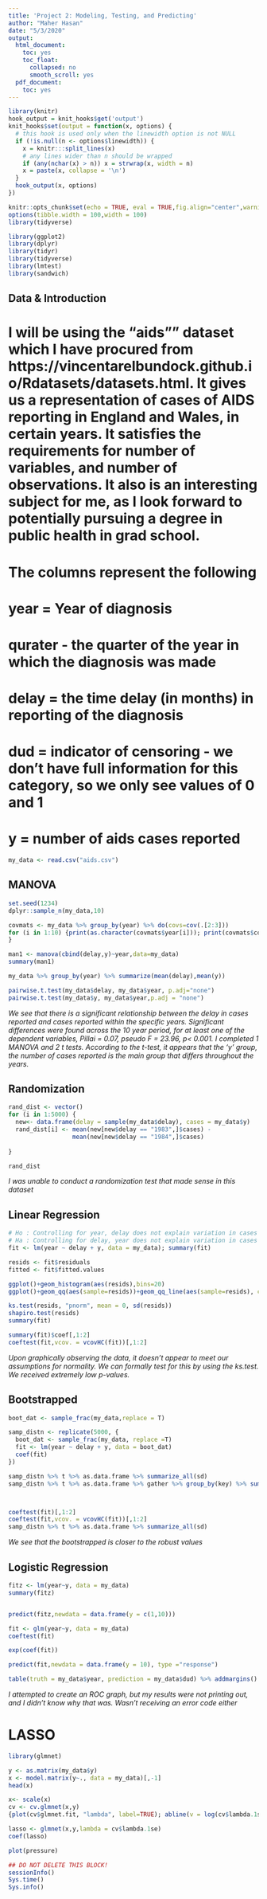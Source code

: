 ```yaml
---
title: 'Project 2: Modeling, Testing, and Predicting'
author: "Maher Hasan"
date: "5/3/2020"
output:
  html_document:
    toc: yes
    toc_float:
      collapsed: no
      smooth_scroll: yes
  pdf_document:
    toc: yes
---
```


```r
library(knitr)
hook_output = knit_hooks$get('output')
knit_hooks$set(output = function(x, options) {
  # this hook is used only when the linewidth option is not NULL
  if (!is.null(n <- options$linewidth)) {
    x = knitr:::split_lines(x)
    # any lines wider than n should be wrapped
    if (any(nchar(x) > n)) x = strwrap(x, width = n)
    x = paste(x, collapse = '\n')
  }
  hook_output(x, options)
})

knitr::opts_chunk$set(echo = TRUE, eval = TRUE,fig.align="center",warning=FALSE,message=FALSE,fig.width=8, fig.height=5, linewidth=60)
options(tibble.width = 100,width = 100)
library(tidyverse)
```


```r
library(ggplot2)
library(dplyr)
library(tidyr)
library(tidyverse)
library(lmtest)
library(sandwich)
```

## Data & Introduction

# I will be using the "aids"" dataset which I have procured from https://vincentarelbundock.github.io/Rdatasets/datasets.html.  It gives us a representation of cases of AIDS reporting in England and Wales, in certain years.  It satisfies the requirements for number of variables, and number of observations.  It also is an interesting subject for me, as I look forward to potentially pursuing a degree in public health in grad school.  
# The columns represent the following
# year = Year of diagnosis
# qurater - the quarter of the year in which the diagnosis was made
# delay = the time delay (in months) in reporting of the diagnosis
# dud = indicator of censoring - we don't have full information for this category, so we only see values of 0 and 1
# y = number of aids cases reported
```r
my_data <- read.csv("aids.csv")

```

## MANOVA
```r
set.seed(1234)
dplyr::sample_n(my_data,10)

covmats <- my_data %>% group_by(year) %>% do(covs=cov(.[2:3]))
for (i in 1:10) {print(as.character(covmats$year[i])); print(covmats$covs[i])
}

man1 <- manova(cbind(delay,y)~year,data=my_data)
summary(man1)

my_data %>% group_by(year) %>% summarize(mean(delay),mean(y))

pairwise.t.test(my_data$delay, my_data$year, p.adj="none")
pairwise.t.test(my_data$y, my_data$year,p.adj = "none")
```
*We see that there is a significant relationship between the delay in cases reported and cases reported within the specific years. Significant differences were found across the 10 year period, for at least one of the dependent variables, Pillai = 0.07, pseudo F = 23.96, p< 0.001.  I completed 1 MANOVA and 2 t tests.  According to the t-test, it appears that the 'y' group, the number of cases reported is the main group that differs throughout the years.*

## Randomization
```r
rand_dist <- vector()
for (i in 1:5000) {
  new<- data.frame(delay = sample(my_data$delay), cases = my_data$y)
  rand_dist[i] <- mean(new[new$delay == "1983",]$cases) - 
                  mean(new[new$delay == "1984",]$cases)
  
}

rand_dist

```

*I was unable to conduct a randomization test that made sense in this dataset*

## Linear Regression
```r
# Ho : Controlling for year, delay does not explain variation in cases
# Ha : Controlling for delay, year does not explain variation in cases
fit <- lm(year ~ delay + y, data = my_data); summary(fit)

resids <- fit$residuals
fitted <- fit$fitted.values

ggplot()+geom_histogram(aes(resids),bins=20)
ggplot()+geom_qq(aes(sample=resids))+geom_qq_line(aes(sample=resids), color='red')

ks.test(resids, "pnorm", mean = 0, sd(resids))
shapiro.test(resids)
summary(fit)

summary(fit)$coef[,1:2]
coeftest(fit,vcov. = vcovHC(fit))[,1:2]
```
*Upon graphically observing the data, it doesn't appear to meet our assumptions for normality.  We can formally test for this by using the ks.test. We received extremely low p-values.*   

## Bootstrapped
```r

boot_dat <- sample_frac(my_data,replace = T)

samp_distn <- replicate(5000, {
  boot_dat <- sample_frac(my_data, replace =T)
  fit <- lm(year ~ delay + y, data = boot_dat)
  coef(fit)
})

samp_distn %>% t %>% as.data.frame %>% summarize_all(sd)
samp_distn %>% t %>% as.data.frame %>% gather %>% group_by(key) %>% summarize(lower=quantile(value,.025), upper=quantile(value,.975))



coeftest(fit)[,1:2]
coeftest(fit,vcov. = vcovHC(fit))[,1:2]
samp_distn %>% t %>% as.data.frame %>% summarize_all(sd)

```
*We see that the bootstrapped is closer to the robust values*

## Logistic Regression
```r
fitz <- lm(year~y, data = my_data)
summary(fitz)


predict(fitz,newdata = data.frame(y = c(1,10)))

fit <- glm(year~y, data = my_data)
coeftest(fit)

exp(coef(fit))

predict(fit,newdata = data.frame(y = 10), type ="response")

table(truth = my_data$year, prediction = my_data$dud) %>% addmargins()

```



*I attempted to create an ROC graph, but my results were not printing out, and I didn't know why that was.  Wasn't receiving an error code either*

# LASSO
```r
library(glmnet)

y <- as.matrix(my_data$y)
x <- model.matrix(y~., data = my_data)[,-1]
head(x)

x<- scale(x)
cv <- cv.glmnet(x,y)
{plot(cv$glmnet.fit, "lambda", label=TRUE); abline(v = log(cv$lambda.1se)); abline(v = log(cv$lambda.min),lty=2)}

lasso <- glmnet(x,y,lambda = cv$lambda.1se)
coef(lasso)
```



```r
plot(pressure)
```

```r
## DO NOT DELETE THIS BLOCK!
sessionInfo()
Sys.time()
Sys.info()
```



